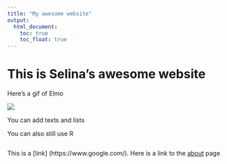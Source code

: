 ```yaml
---
title: "My awesome website"
output: 
  html_document:
    toc: true
    toc_float: true
---
```


# This is Selina's awesome website

Here's a gif of Elmo

![](https://media.giphy.com/media/drXGoW1iudhKw/giphy.gif)


You can add texts and lists 

You can also still use R

```r

```

This is a [link] (https://www.google.com/). Here is a link to the [about](about.html) page

